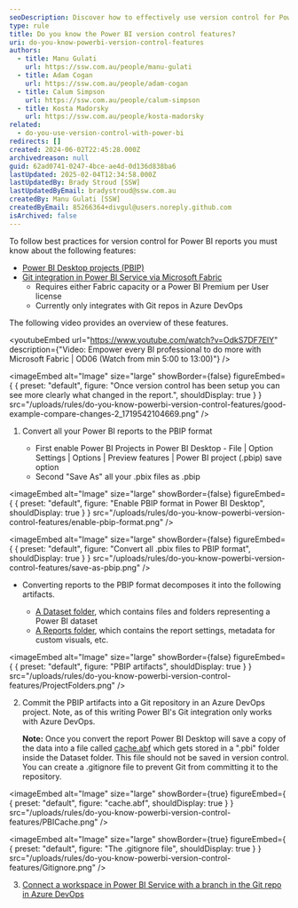```yaml
---
seoDescription: Discover how to effectively use version control for Power BI reports with PBIP format and Git integration via Microsoft Fabric. Learn to manage your reports using Azure DevOps seamlessly.
type: rule
title: Do you know the Power BI version control features?
uri: do-you-know-powerbi-version-control-features
authors:
  - title: Manu Gulati
    url: https://ssw.com.au/people/manu-gulati
  - title: Adam Cogan
    url: https://ssw.com.au/people/adam-cogan
  - title: Calum Simpson
    url: https://ssw.com.au/people/calum-simpson
  - title: Kosta Madorsky
    url: https://ssw.com.au/people/kosta-madorsky
related:
  - do-you-use-version-control-with-power-bi
redirects: []
created: 2024-06-02T22:45:28.000Z
archivedreason: null
guid: 62ad0741-0247-4bce-ae4d-0d136d838ba6
lastUpdated: 2025-02-04T12:34:58.000Z
lastUpdatedBy: Brady Stroud [SSW]
lastUpdatedByEmail: bradystroud@ssw.com.au
createdBy: Manu Gulati [SSW]
createdByEmail: 85266364+divgul@users.noreply.github.com
isArchived: false
---
```


To follow best practices for version control for Power BI reports you must know about the following features:

* [Power BI Desktop projects (PBIP)](https://learn.microsoft.com/en-us/power-bi/developer/projects/projects-overview?WT.mc_id=DOP-MVP-33518)
* [Git integration in Power BI Service via Microsoft Fabric](https://learn.microsoft.com/en-us/fabric/cicd/git-integration/intro-to-git-integration?WT.mc_id=DOP-MVP-33518)
  * Requires either Fabric capacity or a Power BI Premium per User license
  * Currently only integrates with Git repos in Azure DevOps

The following video provides an overview of these features.

<youtubeEmbed url="https://www.youtube.com/watch?v=OdkS7DF7ElY" description={"Video: Empower every BI professional to do more with Microsoft Fabric | OD06 (Watch from min 5:00 to 13:00)"} />


<imageEmbed
  alt="Image"
  size="large"
  showBorder={false}
  figureEmbed={ {
    preset: "default",
    figure: "Once version control has been setup you can see more clearly what changed in the report.",
    shouldDisplay: true
  } }
  src="/uploads/rules/do-you-know-powerbi-version-control-features/good-example-compare-changes-2_1719542104669.png"
/>

1. Convert all your Power BI reports to the PBIP format

   * First enable Power BI Projects in Power BI Desktop - File | Option Settings | Options | Preview features | Power BI project (.pbip) save option
   * Second "Save As" all your .pbix files as .pbip

     
<imageEmbed
  alt="Image"
  size="large"
  showBorder={false}
  figureEmbed={ {
    preset: "default",
    figure: "Enable PBIP format in Power BI Desktop",
    shouldDisplay: true
  } }
  src="/uploads/rules/do-you-know-powerbi-version-control-features/enable-pbip-format.png"
/>

     
<imageEmbed
  alt="Image"
  size="large"
  showBorder={false}
  figureEmbed={ {
    preset: "default",
    figure: "Convert all .pbix files to PBIP format",
    shouldDisplay: true
  } }
  src="/uploads/rules/do-you-know-powerbi-version-control-features/save-as-pbip.png"
/>

   * Converting reports to the PBIP format decomposes it into the following artifacts.

     * [A Dataset folder](https://learn.microsoft.com/en-us/power-bi/developer/projects/projects-dataset?WT.mc_id=DOP-MVP-33518), which contains files and folders representing a Power BI dataset
     * [A Reports folder](https://learn.microsoft.com/en-us/power-bi/developer/projects/projects-report?WT.mc_id=DOP-MVP-33518), which contains the report settings, metadata for custom visuals, etc.

     
<imageEmbed
  alt="Image"
  size="large"
  showBorder={false}
  figureEmbed={ {
    preset: "default",
    figure: "PBIP artifacts",
    shouldDisplay: true
  } }
  src="/uploads/rules/do-you-know-powerbi-version-control-features/ProjectFolders.png"
/>

2. Commit the PBIP artifacts into a Git repository in an Azure DevOps project. Note, as of this writing Power BI's Git integration only works with Azure DevOps.

   **Note:** Once you convert the report Power BI Desktop will save a copy of the data into a file called [cache.abf](https://learn.microsoft.com/en-us/power-bi/developer/projects/projects-dataset#pbicacheabf?WT.mc_id=DOP-MVP-33518) which gets stored in a ".pbi" folder inside the Dataset folder. This file should not be saved in version control. You can create a .gitignore file to prevent Git from committing it to the repository.

<imageEmbed
  alt="Image"
  size="large"
  showBorder={true}
  figureEmbed={ {
    preset: "default",
    figure: "cache.abf",
    shouldDisplay: true
  } }
  src="/uploads/rules/do-you-know-powerbi-version-control-features/PBICache.png"
/>

<imageEmbed
  alt="Image"
  size="large"
  showBorder={true}
  figureEmbed={ {
    preset: "default",
    figure: "The .gitignore file",
    shouldDisplay: true
  } }
  src="/uploads/rules/do-you-know-powerbi-version-control-features/Gitignore.png"
/>

3. [Connect a workspace in Power BI Service with a branch in the Git repo in Azure DevOps](https://learn.microsoft.com/en-us/fabric/cicd/git-integration/git-get-started?tabs=commit-to-git#connect-a-workspace-to-an-azure-repo&WT.mc_id=DOP-MVP-33518)